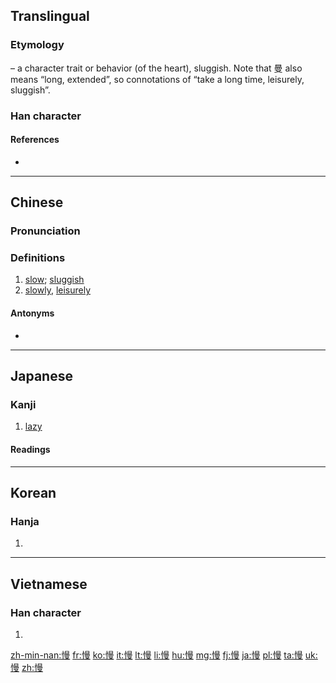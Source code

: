 ==Translingual==
{{stroke order|strokes=14}}

===Etymology===
{{Han compound|心|alt1=忄|t1=heart|曼|ls=psc|c1=s|c2=p}} – a character trait or behavior (of the heart), sluggish. Note that 曼 also means “long, extended”, so connotations of “take a long time, leisurely, sluggish”.

===Han character===
{{Han char|rn=61|rad=心|as=11|sn=14|four=9604<sub>7</sub>|canj=心日田水 (PAWE)|ids=⿰[[忄]][[曼]]}}

====References====
* {{Han ref|kx=0399.120|dkj=11110|dj=0738.290|hdz=42346.010|uh=6162|ud=24930|bh=BA43|bd=47683}}

----

==Chinese==
{{zh-forms}}

===Pronunciation===
{{zh-pron
|m=màn
|ma=zh-màn.ogg
|c=maan6
|h=pfs=man
|mn=bān
|w=3me
|mc=y
|oc=y
|cat=adv,a
}}

===Definitions===
{{zh-hanzi}}

# [[slow]]; [[sluggish]]
# [[slowly]], [[leisurely]]

====Antonyms====
* {{zh-l|快|kuài}}

{{zh-cat|Beginning}}

----

==Japanese==

===Kanji===
{{ja-kanji|grade=c|rs=心11}}

# [[lazy]]

====Readings====
{{ja-readings
|goon=[[めん]] (men)
|kanon=[[ばん]] (ban)
|kanyoon=[[まん]] (man)
|kun=[[おこたる]] (okotaru), [[あなどる]] (anadoru), [[おごる]] (ogoru)
}}

----

==Korean==

===Hanja===
{{ko-hanja|hangeul=만|eumhun=|mr=man|y=man}}

# {{defn|lang=ko|sort=心11}}

----

==Vietnamese==

===Han character===
{{vi-hantu|[[mạn]], [[mắn]]|rs=心11}}

# {{defn|lang=vi|sort=心11}}

[[zh-min-nan:慢]]
[[fr:慢]]
[[ko:慢]]
[[it:慢]]
[[lt:慢]]
[[li:慢]]
[[hu:慢]]
[[mg:慢]]
[[fj:慢]]
[[ja:慢]]
[[pl:慢]]
[[ta:慢]]
[[uk:慢]]
[[zh:慢]]